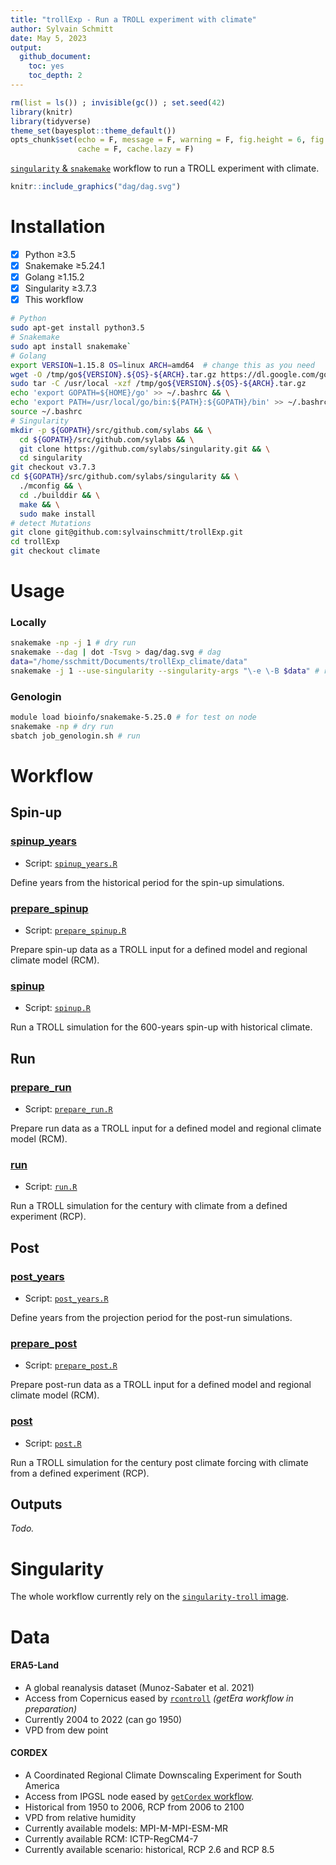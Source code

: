 ```yaml
---
title: "trollExp - Run a TROLL experiment with climate"
author: Sylvain Schmitt
date: May 5, 2023
output:
  github_document: 
    toc: yes
    toc_depth: 2
---
```


```r
rm(list = ls()) ; invisible(gc()) ; set.seed(42)
library(knitr)
library(tidyverse)
theme_set(bayesplot::theme_default())
opts_chunk$set(echo = F, message = F, warning = F, fig.height = 6, fig.width = 8,
               cache = F, cache.lazy = F)
```

[`singularity` & `snakemake`](https://github.com/sylvainschmitt/snakemake_singularity) workflow to run a TROLL experiment with climate.

```r
knitr::include_graphics("dag/dag.svg")
```

# Installation

- [x] Python ≥3.5
- [x] Snakemake ≥5.24.1
- [x] Golang ≥1.15.2
- [x] Singularity ≥3.7.3
- [x] This workflow

```bash
# Python
sudo apt-get install python3.5
# Snakemake
sudo apt install snakemake`
# Golang
export VERSION=1.15.8 OS=linux ARCH=amd64  # change this as you need
wget -O /tmp/go${VERSION}.${OS}-${ARCH}.tar.gz https://dl.google.com/go/go${VERSION}.${OS}-${ARCH}.tar.gz && \
sudo tar -C /usr/local -xzf /tmp/go${VERSION}.${OS}-${ARCH}.tar.gz
echo 'export GOPATH=${HOME}/go' >> ~/.bashrc && \
echo 'export PATH=/usr/local/go/bin:${PATH}:${GOPATH}/bin' >> ~/.bashrc && \
source ~/.bashrc
# Singularity
mkdir -p ${GOPATH}/src/github.com/sylabs && \
  cd ${GOPATH}/src/github.com/sylabs && \
  git clone https://github.com/sylabs/singularity.git && \
  cd singularity
git checkout v3.7.3
cd ${GOPATH}/src/github.com/sylabs/singularity && \
  ./mconfig && \
  cd ./builddir && \
  make && \
  sudo make install
# detect Mutations
git clone git@github.com:sylvainschmitt/trollExp.git
cd trollExp
git checkout climate
```

# Usage

### Locally

```bash
snakemake -np -j 1 # dry run
snakemake --dag | dot -Tsvg > dag/dag.svg # dag
data="/home/sschmitt/Documents/trollExp_climate/data"
snakemake -j 1 --use-singularity --singularity-args "\-e \-B $data" # run
```

### Genologin

```bash
module load bioinfo/snakemake-5.25.0 # for test on node
snakemake -np # dry run
sbatch job_genologin.sh # run
```

# Workflow

## Spin-up

### [spinup_years](https://github.com/sylvainschmitt/trollExp/blob/climate/rules/spinup_years.smk)

* Script: [`spinup_years.R`](https://github.com/sylvainschmitt/trollExp/blob/climate/scripts/spinup_years.R)

Define years from the historical period for the spin-up simulations.

### [prepare_spinup](https://github.com/sylvainschmitt/trollExp/blob/climate/rules/prepare_spinup.smk)

* Script: [`prepare_spinup.R`](https://github.com/sylvainschmitt/trollExp/blob/climate/scripts/prepare_spinupe.R)

Prepare spin-up data as a TROLL input for a defined model and regional climate model (RCM).

### [spinup](https://github.com/sylvainschmitt/trollExp/blob/climate/rules/spinup.smk)

* Script: [`spinup.R`](https://github.com/sylvainschmitt/trollExp/blob/climate/scripts/spinup.R)

Run a TROLL simulation for the 600-years spin-up with historical climate.

## Run

### [prepare_run](https://github.com/sylvainschmitt/trollExp/blob/climate/rules/prepare_run.smk)

* Script: [`prepare_run.R`](https://github.com/sylvainschmitt/trollExp/blob/climate/scripts/prepare_run.R)

Prepare run data as a TROLL input for a defined model and regional climate model (RCM).

### [run](https://github.com/sylvainschmitt/trollExp/blob/climate/rules/run.smk)

* Script: [`run.R`](https://github.com/sylvainschmitt/trollExp/blob/climate/scripts/run.R)

Run a TROLL simulation for the century with climate from a defined experiment (RCP).

## Post

### [post_years](https://github.com/sylvainschmitt/trollExp/blob/climate/rules/post_years.smk)

* Script: [`post_years.R`](https://github.com/sylvainschmitt/trollExp/blob/climate/scripts/post_years.R)

Define years from the projection period for the post-run simulations.

### [prepare_post](https://github.com/sylvainschmitt/trollExp/blob/climate/rules/prepare_post.smk)

* Script: [`prepare_post.R`](https://github.com/sylvainschmitt/trollExp/blob/climate/scripts/prepare_post.R)

Prepare post-run data as a TROLL input for a defined model and regional climate model (RCM).

### [post](https://github.com/sylvainschmitt/trollExp/blob/climate/rules/post.smk)

* Script: [`post.R`](https://github.com/sylvainschmitt/trollExp/blob/climate/scripts/post.R)

Run a TROLL simulation for the century post climate forcing with climate from a defined experiment (RCP).

## Outputs

*Todo.*

# Singularity

The whole workflow currently rely on the [`singularity-troll` image](https://github.com/sylvainschmitt/singularity-troll).

# Data

#### **ERA5-Land**

* A global reanalysis dataset (Munoz-Sabater et al. 2021) 
* Access from Copernicus eased by [`rcontroll`](https://sylvainschmitt.github.io/rcontroll/articles/climate.html)
_(getEra workflow in preparation)_
* Currently 2004 to 2022 (can go 1950)
* VPD from dew point

#### **CORDEX**

* A Coordinated Regional Climate Downscaling Experiment for South America 
* Access from IPGSL node eased by [`getCordex` workflow](https://github.com/sylvainschmitt/getCordex).
* Historical from 1950 to 2006, RCP from 2006 to 2100
* VPD from relative humidity
* Currently available models: MPI-M-MPI-ESM-MR
* Currently available RCM: ICTP-RegCM4-7
* Currently available scenario: historical, RCP 2.6 and RCP 8.5
